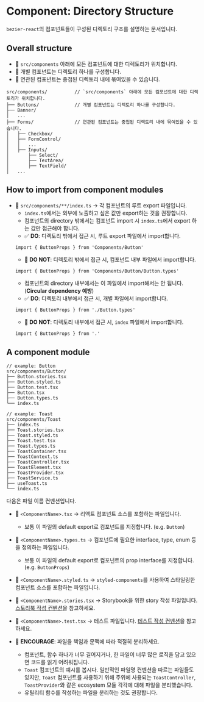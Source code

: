 
<Meta title="Guide/Component/Directory Structure" />

# Component: Directory Structure

`bezier-react`의 컴포넌트들이 구성된 디렉토리 구조를 설명하는 문서입니다.

## Overall structure

- 📌 `src/components` 아래에 모든 컴포넌트에 대한 디렉토리가 위치합니다.
- 📌 개별 컴포넌트는 디렉토리 하나를 구성합니다.
- 📌 연관된 컴포넌트는 중첩된 디렉토리 내에 묶여있을 수 있습니다.

```
src/components/          // `src/components` 아래에 모든 컴포넌트에 대한 디렉토리가 위치합니다.
├── Buttons/             // 개별 컴포넌트는 디렉토리 하나를 구성합니다.
├── Banner/
│   ...
├── Forms/               // 연관된 컴포넌트는 중첩된 디렉토리 내에 묶여있을 수 있습니다.
│   ├── Checkbox/
│   ├── FormControl/
│   │   ...
│   ├── Inputs/
│       ├── Select/
│       ├── TextArea/
│       ├── TextField/
│   ...
```

## How to import from component modules

- 📌 `src/components/**/index.ts` -> 각 컴포넌트의 루트 export 파일입니다.
  - `index.ts`에서는 외부에 노출하고 싶은 값만 export하는 것을 권장합니다.
  - 컴포넌트의 directory 밖에서는 컴포넌트 import 시 `index.ts`에서 export 하는 값만 접근해야 합니다.
  - ✅ **DO**: 디렉토리 밖에서 접근 시, 루트 export 파일에서 import합니다.
  ```tsx
  import { ButtonProps } from 'Components/Button'
  ```
  - 🚫 **DO NOT**: 디렉토리 밖에서 접근 시, 컴포넌트 내부 파일에서 import합니다.
  ```tsx
  import { ButtonProps } from 'Components/Button/Button.types'
  ```
  - 컴포넌트의 directory 내부에서는 이 파일에서 import해서는 안 됩니다. (**Circular dependency 예방**)
  - ✅ **DO**: 디렉토리 내부에서 접근 시, 개별 파일에서 import합니다.
  ```tsx
  import { ButtonProps } from './Button.types'
  ```
  - 🚫 **DO NOT**: 디렉토리 내부에서 접근 시, `index` 파일에서 import합니다.
  ```tsx
  import { ButtonProps } from '.'
  ```

## A component module

```
// example: Button
src/components/Button/
├── Button.stories.tsx
├── Button.styled.ts
├── Button.test.tsx
├── Button.tsx
├── Button.types.ts
└── index.ts

// example: Toast
src/components/Toast
├── index.ts
├── Toast.stories.tsx
├── Toast.styled.ts
├── Toast.test.tsx
├── Toast.types.ts
├── ToastContainer.tsx
├── ToastContext.ts
├── ToastController.tsx
├── ToastElement.tsx
├── ToastProvider.tsx
├── ToastService.ts
├── useToast.ts
└── index.ts
```

다음은 파일 이름 컨벤션입니다.

- 📌 `<ComponentName>.tsx` -> 리액트 컴포넌트 소스를 포함하는 파일입니다.
  - 보통 이 파일의 default export로 컴포넌트를 지정합니다. (e.g. `Button`)
- 📌 `<ComponentName>.types.ts` -> 컴포넌트에 필요한 interface, type, enum 등을 정의하는 파일입니다.
  - 보통 이 파일의 default export로 컴포넌트의 prop interface를 지정합니다. (e.g. `ButtonProps`)
- 📌 `<ComponentName>.styled.ts` -> `styled-components`를 사용하여 스타일링한 컴포넌트 소스를 포함하는 파일입니다.
- 📌 `<ComponentName>.stories.tsx` -> Storybook을 위한 story 작성 파일입니다. [스토리북 작성 컨벤션](/story/guide-component-stories--page)을 참고하세요.
- 📌 `<ComponentName>.test.tsx` -> 테스트 파일입니다. [테스트 작성 컨벤션](/story/guide-component-testing--page)을 참고하세요.


- 👏 **ENCOURAGE**: 파일을 책임과 문맥에 따라 적절히 분리하세요.
  - 컴포넌트, 함수 하나가 너무 길어지거나, 한 파일이 너무 많은 로직을 담고 있으면 코드를 읽기 어려워집니다.
  - `Toast` 컴포넌트의 예시를 봅시다. 일반적인 파일명 컨벤션을 따르는 파일들도 있지만, `Toast` 컴포넌트를 사용하기 위해 주위에 사용되는 `ToastController`, `ToastProvider`와 같은 ecosystem 모듈 각각에 대해 파일을 분리했습니다.
  - 유틸리티 함수를 작성하는 파일을 분리하는 것도 권장합니다.

